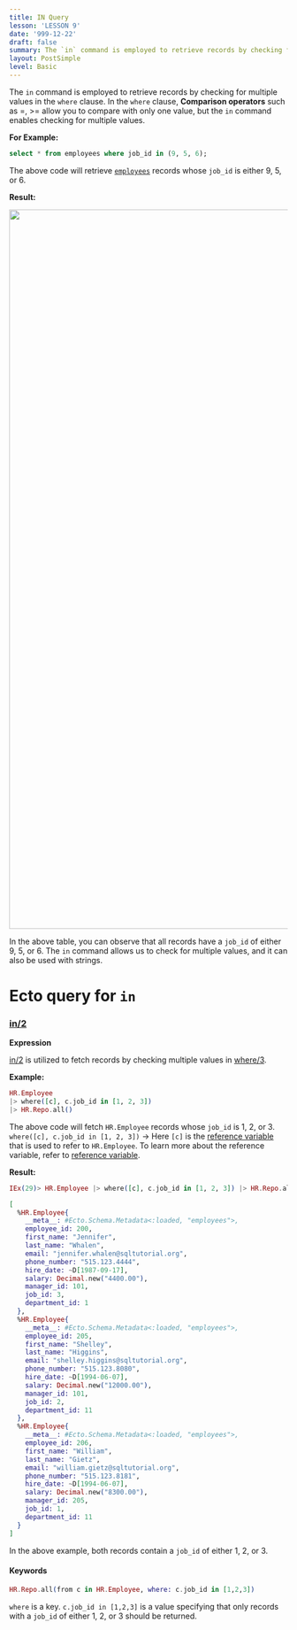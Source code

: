 ```yaml
---
title: IN Query
lesson: 'LESSON 9'
date: '999-12-22'
draft: false
summary: The `in` command is employed to retrieve records by checking for multiple values in the `where` clause.
layout: PostSimple
level: Basic
---
```


The `in` command is employed to retrieve records by checking for multiple values in the `where` clause. In the `where` clause, **Comparison operators** such as =, >= allow you to compare with only one value, but the  `in` command enables checking for multiple values.

**For Example:**

``` SQL
select * from employees where job_id in (9, 5, 6);
```

The above code will retrieve <a href="/blog/Introduction">`employees`</a> records whose `job_id` is either 9, 5, or 6.

**Result:**

<img src="/static/images/Pastedimage20231114161057.png" width="1300" />

In the above table, you can observe that all records have a `job_id` of either 9, 5, or 6. The `in` command allows us to check for multiple values, and it can also be used with strings.

# Ecto query for `in`

### [in/2](https://hexdocs.pm/ecto/Ecto.Query.API.html#in/2)

**Expression**

[in/2](https://hexdocs.pm/ecto/Ecto.Query.API.html#in/2) is utilized to fetch records by checking multiple values in [where/3](https://hexdocs.pm/ecto/Ecto.Query.html#where/3).

**Example:**

``` Elixir
HR.Employee 
|> where([c], c.job_id in [1, 2, 3]) 
|> HR.Repo.all()
```

The above code will fetch `HR.Employee` records whose `job_id` is 1, 2, or 3. 
`where([c], c.job_id in [1, 2, 3])` -> Here `[c]` is the <a href="/blog/Aliases in Ecto">reference variable</a> that is used to refer to `HR.Employee`.  To learn more about the reference variable, refer to <a href="/blog/Aliases in Ecto">reference variable</a>.


**Result:**

```Elixir
IEx(29)> HR.Employee |> where([c], c.job_id in [1, 2, 3]) |> HR.Repo.all()

[
  %HR.Employee{
    __meta__: #Ecto.Schema.Metadata<:loaded, "employees">,
    employee_id: 200,
    first_name: "Jennifer",
    last_name: "Whalen",
    email: "jennifer.whalen@sqltutorial.org",
    phone_number: "515.123.4444",
    hire_date: ~D[1987-09-17],
    salary: Decimal.new("4400.00"),
    manager_id: 101,
    job_id: 3,
    department_id: 1
  },
  %HR.Employee{
    __meta__: #Ecto.Schema.Metadata<:loaded, "employees">,
    employee_id: 205,
    first_name: "Shelley",
    last_name: "Higgins",
    email: "shelley.higgins@sqltutorial.org",
    phone_number: "515.123.8080",
    hire_date: ~D[1994-06-07],
    salary: Decimal.new("12000.00"),
    manager_id: 101,
    job_id: 2,
    department_id: 11
  },
  %HR.Employee{
    __meta__: #Ecto.Schema.Metadata<:loaded, "employees">,
    employee_id: 206,
    first_name: "William",
    last_name: "Gietz",
    email: "william.gietz@sqltutorial.org",
    phone_number: "515.123.8181",
    hire_date: ~D[1994-06-07],
    salary: Decimal.new("8300.00"),
    manager_id: 205,
    job_id: 1,
    department_id: 11
  }
]
```

In the above example, both records contain a `job_id` of either 1, 2, or 3.

#### Keywords

``` Elixir
HR.Repo.all(from c in HR.Employee, where: c.job_id in [1,2,3])  
```

`where` is a key.  `c.job_id in [1,2,3]` is a value specifying that only records with a `job_id` of either 1, 2, or 3 should be returned.